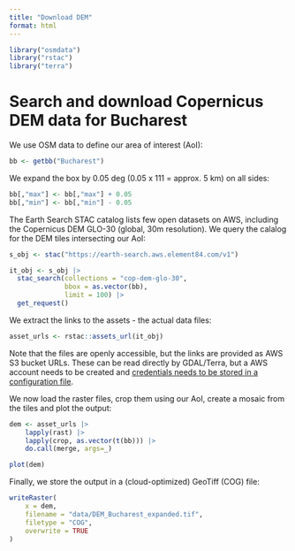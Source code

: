 ```yaml
---
title: "Download DEM"
format: html
---
```


```r
library("osmdata")
library("rstac")
library("terra")
```

# Search and download Copernicus DEM data for Bucharest

We use OSM data to define our area of interest (AoI):

```r
bb <- getbb("Bucharest")
```

We expand the box by 0.05 deg (0.05  x 111 = approx. 5 km) on all sides:

```r
bb[,"max"] <- bb[,"max"] + 0.05
bb[,"min"] <- bb[,"min"] - 0.05
```

The Earth Search STAC catalog lists few open datasets on AWS, including the Copernicus DEM GLO-30 (global, 30m resolution). We query the calalog for the DEM tiles intersecting our AoI:

```r
s_obj <- stac("https://earth-search.aws.element84.com/v1")

it_obj <- s_obj |>
  stac_search(collections = "cop-dem-glo-30",
              bbox = as.vector(bb),
              limit = 100) |>
  get_request()
```

We extract the links to the assets - the actual data files:

```r
asset_urls <- rstac::assets_url(it_obj)
```

Note that the files are openly accessible, but the links are provided as AWS S3 bucket URLs. These can be read directly by GDAL/Terra, but a AWS account needs to be created and [credentials needs to be stored in a configuration file](https://docs.aws.amazon.com/keyspaces/latest/devguide/access.credentials.html).

We now load the raster files, crop them using our AoI, create a mosaic from the tiles and plot the output:

```r
dem <- asset_urls |>
    lapply(rast) |>
    lapply(crop, as.vector(t(bb))) |>
    do.call(merge, args=_)
```

```r
plot(dem)
```

Finally, we store the output in a (cloud-optimized) GeoTiff (COG) file:

```r
writeRaster(
    x = dem,
    filename = "data/DEM_Bucharest_expanded.tif",
    filetype = "COG",
    overwrite = TRUE
)
```